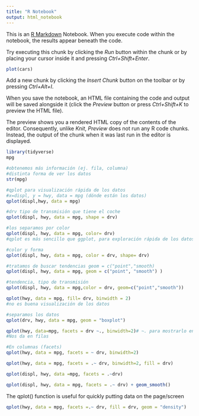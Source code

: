 ```yaml
---
title: "R Notebook"
output: html_notebook
---
```


This is an [R Markdown](http://rmarkdown.rstudio.com) Notebook. When you execute code within the notebook, the results appear beneath the code. 

Try executing this chunk by clicking the *Run* button within the chunk or by placing your cursor inside it and pressing *Ctrl+Shift+Enter*. 

```r
plot(cars)
```

Add a new chunk by clicking the *Insert Chunk* button on the toolbar or by pressing *Ctrl+Alt+I*.

When you save the notebook, an HTML file containing the code and output will be saved alongside it (click the *Preview* button or press *Ctrl+Shift+K* to preview the HTML file).

The preview shows you a rendered HTML copy of the contents of the editor. Consequently, unlike *Knit*, *Preview* does not run any R code chunks. Instead, the output of the chunk when it was last run in the editor is displayed.

```r
library(tidyverse)
mpg
```

```r
#obtenemos más información (ej. fila, columna)
#distinta forma de ver los datos
str(mpg)
```


```r
#qplot para visualización rápida de los datos
#x=displ, y = hwy, data = mpg (dónde están los datos)
qplot(displ,hwy, data = mpg)
```


```r
#drv tipo de transmisión que tiene el coche
qplot(displ, hwy, data = mpg, shape = drv)
```


```r
#los separamos por color
qplot(displ, hwy, data = mpg, color= drv)
#qplot es más sencillo que ggplot, para exploración rápida de los datos
```


```r
#color y forma
qplot(displ, hwy, data = mpg, color = drv, shape= drv)
```


```r
#tratamos de buscar tendencias geom = c("point","smooth)
qplot(displ, hwy, data = mpg, geom = c("point", "smooth") )
```


```r
#tendencia, tipo de transmisión
qplot(displ, hwy, data = mpg,color = drv, geom=c("point","smooth"))
```


```r
qplot(hwy, data = mpg, fill= drv, binwidth = 2)
#no es buena visualización de los datos
```


```r
#separamos los datos
qplot(drv, hwy, data = mpg, geom = "boxplot")
```


```r
qplot(hwy, data=mpg, facets = drv ~., binwidth=2)# ~. para mostrarlo en fila o columna, depnde de dónde lo pongamos
#Nos da en filas
```
```r
#En columnas (facets)
qplot(hwy, data = mpg, facets = ~ drv, binwidth=2)
```


```r
qplot(hwy, data = mpg, facets = .~ drv, binwidth=2, fill = drv)
```

```r
qplot(displ, hwy, data =mpg, facets = .~drv)
```


```r
qplot(displ, hwy, data = mpg, facets = .~ drv) + geom_smooth()
```

The qplot() function is useful for quickly putting data on the page/screen
```r
qplot(hwy, data = mpg, facets =.~ drv, fill = drv, geom = "density")
```
